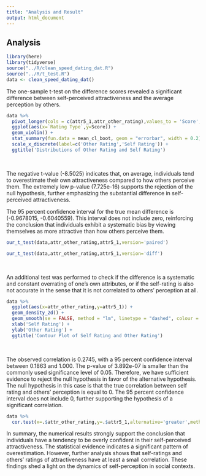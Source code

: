 ```yaml
---
title: "Analysis and Result"
output: html_document
---
```


## Analysis

```r
library(here)
library(tidyverse)
source("../R/clean_speed_dating_dat.R")
source("../R/t_test.R")
data <- clean_speed_dating_dat()
```

The one-sample t-test on the difference scores revealed a significant difference between self-perceived attractiveness and the average perception by others.

```r
data %>%
  pivot_longer(cols = c(attr5_1,attr_other_rating),values_to = 'Score', names_to = 'Rating Type') %>%
  ggplot(aes(x=`Rating Type`,y=Score)) +
  geom_violin() +
  stat_summary(fun.data = mean_cl_boot, geom = "errorbar", width = 0.2) +
  scale_x_discrete(label=c('Other Rating','Self Rating')) +
  ggtitle('Distributions of Other Rating and Self Rating') 
```

<br>

The negative t-value (-8.5025) indicates that, on average, individuals tend to overestimate their own attractiveness compared to how others perceive them. The extremely low p-value (7.725e-16) supports the rejection of the null hypothesis, further emphasizing the substantial difference in self-perceived attractiveness.

The 95 percent confidence interval for the true mean difference is (-0.9678015, -0.6040559). This interval does not include zero, reinforcing the conclusion that individuals exhibit a systematic bias by viewing themselves as more attractive than how others perceive them.

```r
our_t_test(data,attr_other_rating,attr5_1,version='paired')
```

```r
our_t_test(data,attr_other_rating,attr5_1,version='diff')
```

<br>

An additional test was performed to check if the difference is a systematic and constant overrating of one's own attributes, or if the self-rating is also not accurate in the sense that it is not correlated to others' perception at all.

```r
data %>% 
  ggplot(aes(x=attr_other_rating,y=attr5_1)) +
  geom_density_2d() +
  geom_smooth(se = FALSE, method = "lm", linetype = "dashed", colour = "red") + 
  xlab('Self Rating') +
  ylab('Other Rating') +
  ggtitle('Contour Plot of Self Rating and Other Rating')
```

<br>

The observed correlation is 0.2745, with a 95 percent confidence interval between 0.1863 and 1.000. The p-value of 3.892e-07 is smaller than the commonly used significance level of 0.05. Therefore, we have sufficient evidence to reject the null hypothesis in favor of the alternative hypothesis. The null hypothesis in this case is that the true correlation between self rating and others' perception is equal to 0. The 95 percent confidence interval does not include 0, further supporting the hypothesis of a significant correlation.

```r
data %>% 
  cor.test(x=.$attr_other_rating,y=.$attr5_1,alternative='greater',method='pearson')
```

In summary, the numerical results strongly support the conclusion that individuals have a tendency to be overly confident in their self-perceived attractiveness. The statistical evidence indicates a significant pattern of overestimation. However, further analysis shows that self-ratings and others' ratings of attractiveness have at least a small correlation. These findings shed a light on the dynamics of self-perception in social contexts.
